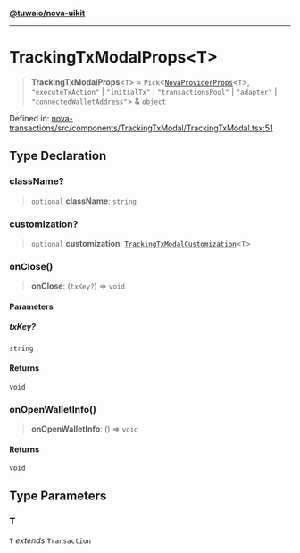 [**@tuwaio/nova-uikit**](../../../README.md)

***

# TrackingTxModalProps\<T\>

> **TrackingTxModalProps**\<`T`\> = `Pick`\<[`NovaProviderProps`](../providers/type-aliases/NovaProviderProps.md)\<`T`\>, `"executeTxAction"` \| `"initialTx"` \| `"transactionsPool"` \| `"adapter"` \| `"connectedWalletAddress"`\> & `object`

Defined in: [nova-transactions/src/components/TrackingTxModal/TrackingTxModal.tsx:51](https://github.com/TuwaIO/nova-uikit/blob/97a37bea904afcd7900be41cc78c4142fd6ca33d/packages/nova-transactions/src/components/TrackingTxModal/TrackingTxModal.tsx#L51)

## Type Declaration

### className?

> `optional` **className**: `string`

### customization?

> `optional` **customization**: [`TrackingTxModalCustomization`](TrackingTxModalCustomization.md)\<`T`\>

### onClose()

> **onClose**: (`txKey?`) => `void`

#### Parameters

##### txKey?

`string`

#### Returns

`void`

### onOpenWalletInfo()

> **onOpenWalletInfo**: () => `void`

#### Returns

`void`

## Type Parameters

### T

`T` *extends* `Transaction`
